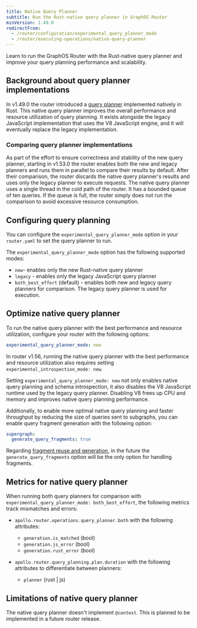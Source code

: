 ```yaml
---
title: Native Query Planner
subtitle: Run the Rust-native query planner in GraphOS Router
minVersion: 1.49.0
redirectFrom:
  - /router/configuration/experimental_query_planner_mode
  - /router/executing-operations/native-query-planner
---
```


<PreviewFeature />

Learn to run the GraphOS Router with the Rust-native query planner and improve your query planning performance and scalability.

## Background about query planner implementations

In v1.49.0 the router introduced a [query planner](/graphos/routing/about-router#query-planning) implemented natively in Rust. This native query planner improves the overall performance and resource utilization of query planning. It exists alongside the legacy JavaScript implementation that uses the V8 JavaScript engine, and it will eventually replace the legacy implementation.

### Comparing query planner implementations

As part of the effort to ensure correctness and stability of the new query planner, starting in v1.53.0 the router enables both the new and legacy planners and runs them in parallel to compare their results by default. After their comparison, the router discards the native query planner's results and uses only the legacy planner to execute requests. The native query planner uses a single thread in the cold path of the router. It has a bounded queue of ten queries. If the queue is full, the router simply does not run the comparison to avoid excessive resource consumption.

## Configuring query planning

You can configure the `experimental_query_planner_mode` option in your `router.yaml` to set the query planner to run.

The `experimental_query_planner_mode` option has the following supported modes:

- `new`- enables only the new Rust-native query planner
- `legacy` - enables only the legacy JavaScript query planner 
- `both_best_effort` (default) - enables both new and legacy query planners for comparison. The legacy query planner is used for execution. 

<MinVersion version="1.56.0">

## Optimize native query planner

</MinVersion>

To run the native query planner with the best performance and resource utilization, configure your router with the following options:

```yaml title="router.yaml"
experimental_query_planner_mode: new
```

<Note>

In router v1.56, running the native query planner with the best performance and resource utilization also requires setting `experimental_introspection_mode: new`.

</Note>

Setting `experimental_query_planner_mode: new` not only enables native query planning and schema introspection, it also disables the V8 JavaScript runtime used by the legacy query planner. Disabling V8 frees up CPU and memory and improves native query planning performance.

Additionally, to enable more optimal native query planning and faster throughput by reducing the size of queries sent to subgraphs, you can enable query fragment generation with the following option:

```yaml title="router.yaml"
supergraph:
  generate_query_fragments: true
```

<Note>

Regarding [fragment reuse and generation](/router/configuration/overview#fragment-reuse-and-generation), in the future the `generate_query_fragments` option will be the only option for handling fragments.

</Note>

## Metrics for native query planner

When running both query planners for comparison with `experimental_query_planner_mode: both_best_effort`, the following metrics track mismatches and errors:

- `apollo.router.operations.query_planner.both` with the following attributes:
    - `generation.is_matched` (bool)
    - `generation.js_error` (bool)
    - `generation.rust_error` (bool)

- `apollo.router.query_planning.plan.duration` with the following attributes to differentiate between planners:
    - `planner` (rust | js)

## Limitations of native query planner

The native query planner doesn't implement `@context`. This is planned to be implemented in a future router release.
